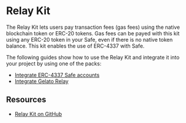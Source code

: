 
# Relay Kit

The Relay Kit lets users pay transaction fees (gas fees) using the native blockchain token or ERC-20 tokens. Gas fees can be payed with this kit using any ERC-20 token in your Safe, even if there is no native token balance. This kit enables the use of ERC-4337 with Safe.

<Grid item mt={3}>
  <CustomCard
    title={'@safe-global/relay-kit'}
    description={''}
    url={'https://www.npmjs.com/package/@safe-global/relay-kit'}
  />
</Grid>

The following guides show how to use the Relay Kit and integrate it into your project by using one of the packs:
- [Integrate ERC-4337 Safe accounts](./relay-kit/guides/4337-safe-sdk.mdx)
- [Integrate Gelato Relay](./relay-kit/guides/gelato-relay.mdx)

## Resources
- [Relay Kit on GitHub](https://github.com/safe-global/safe-core-sdk/tree/main/packages/relay-kit)
